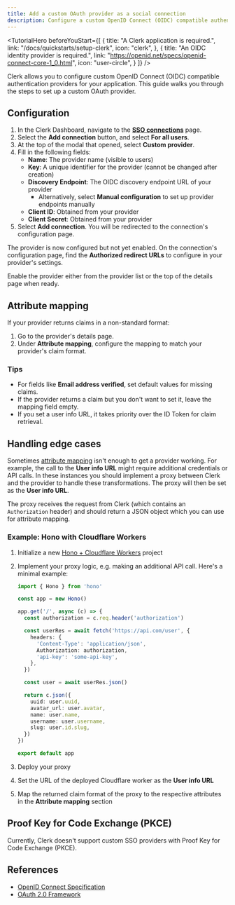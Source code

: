 ```yaml
---
title: Add a custom OAuth provider as a social connection
description: Configure a custom OpenID Connect (OIDC) compatible authentication provider for your Clerk application.
---
```


<TutorialHero
  beforeYouStart={[
    {
      title: "A Clerk application is required.",
      link: "/docs/quickstarts/setup-clerk",
      icon: "clerk",
    },
    {
      title: "An OIDC identity provider is required.",
      link: "https://openid.net/specs/openid-connect-core-1_0.html",
      icon: "user-circle",
    }
  ]}
/>

Clerk allows you to configure custom OpenID Connect (OIDC) compatible authentication providers for your application. This guide walks you through the steps to set up a custom OAuth provider.

## Configuration

1. In the Clerk Dashboard, navigate to the [**SSO connections**](https://dashboard.clerk.com/last-active?path=user-authentication/sso-connections) page.
1. Select the **Add connection** button, and select **For all users**.
1. At the top of the modal that opened, select **Custom provider**.
1. Fill in the following fields:
   - **Name**: The provider name (visible to users)
   - **Key**: A unique identifier for the provider (cannot be changed after creation)
   - **Discovery Endpoint**: The OIDC discovery endpoint URL of your provider
     - Alternatively, select **Manual configuration** to set up provider endpoints manually
   - **Client ID**: Obtained from your provider
   - **Client Secret**: Obtained from your provider
1. Select **Add connection**. You will be redirected to the connection's configuration page.

The provider is now configured but not yet enabled. On the connection's configuration page, find the **Authorized redirect URLs** to configure in your provider's settings.

Enable the provider either from the provider list or the top of the details page when ready.

## Attribute mapping

If your provider returns claims in a non-standard format:

1. Go to the provider's details page.
1. Under **Attribute mapping**, configure the mapping to match your provider's claim format.

### Tips

- For fields like **Email address verified**, set default values for missing claims.
- If the provider returns a claim but you don't want to set it, leave the mapping field empty.
- If you set a user info URL, it takes priority over the ID Token for claim retrieval.

## Handling edge cases

Sometimes [attribute mapping](#attribute-mapping) isn't enough to get a provider working. For example, the call to the **User info URL** might require additional credentials or API calls. In these instances you should implement a proxy between Clerk and the provider to handle these transformations. The proxy will then be set as the **User info URL**.

The proxy receives the request from Clerk (which contains an `Authorization` header) and should return a JSON object which you can use for attribute mapping.

### Example: Hono with Cloudflare Workers

1. Initialize a new [Hono + Cloudflare Workers](https://hono.dev/docs/getting-started/cloudflare-workers) project

1. Implement your proxy logic, e.g. making an additional API call. Here's a minimal example:

   ```ts {{ filename: 'src/index.ts' }}
   import { Hono } from 'hono'

   const app = new Hono()

   app.get('/', async (c) => {
     const authorization = c.req.header('authorization')

     const userRes = await fetch('https://api.com/user', {
       headers: {
         'Content-Type': 'application/json',
         Authorization: authorization,
         'api-key': 'some-api-key',
       },
     })

     const user = await userRes.json()

     return c.json({
       uuid: user.uuid,
       avatar_url: user.avatar,
       name: user.name,
       username: user.username,
       slug: user.id.slug,
     })
   })

   export default app
   ```

1. Deploy your proxy

1. Set the URL of the deployed Cloudflare worker as the **User info URL**

1. Map the returned claim format of the proxy to the respective attributes in the **Attribute mapping** section

## Proof Key for Code Exchange (PKCE)

Currently, Clerk doesn't support custom SSO providers with Proof Key for Code Exchange (PKCE).

## References

- [OpenID Connect Specification](https://openid.net/specs/openid-connect-core-1_0.html)
- [OAuth 2.0 Framework](https://oauth.net/2/)
